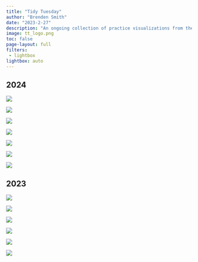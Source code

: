 ```yaml
---
title: "Tidy Tuesday"
author: "Brenden Smith"
date: "2023-2-27"
description: "An ongoing collection of practice visualizations from the Tidy Tuesday weekly data project."
image: tt_logo.png
toc: false
page-layout: full
filters: 
 - lightbox
lightbox: auto
---
```


## 2024

::: grid
::: {.g-col-12 .g-col-md-6}
![](24week6.png){group="\"my-gallery"}

![](24week4.png){group="\"my-gallery"}

![](24week2.png){group="\"my-gallery"}
:::

::: {.g-col-12 .g-col-md-6}
![](24week7.png){group="\"my-gallery"}

![](24week5.png){group="\"my-gallery"}

![](24week3.png){group="\"my-gallery"}

[![](LGACDCPLACES.jpg){group="my-gallery"}](https://n1mbmu-brenden-smith.shinyapps.io/GLA_CDCPLACES/)
:::
:::

## 2023

::: grid
::: {.g-col-12 .g-col-md-6}
![](tt-w42-2023.png){group="\"my-gallery"}

![](tt-week-10-1.png){group="\"my-gallery"}

![](tt-week-10-2.png){group="\"my-gallery"}
:::

::: {.g-col-12 .g-col-md-6}
![](week27_viz.png){group="\"my-gallery"}

![](tt-w8-2023.png){group="\"my-gallery"}

![](tt-week9-test.jpg){group="\"my-gallery"}
:::
:::
